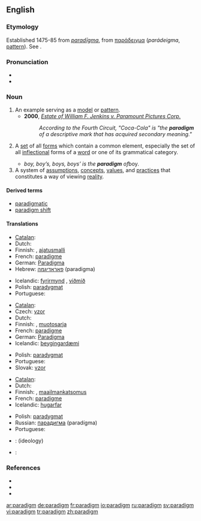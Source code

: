 {{was wotd|2006|June|13}}
==English==

===Etymology===
Established 1475-85 from {{LL.}} ''[[paradigma|paradīgma]]'', from {{Gr.}} [[παράδειγμα]] (''parádeigma'', [[pattern]]). See {{pie|deik-}}.

===Pronunciation===
* {{IPA|/ˈpær.ə.daɪm/}}
* {{audio|en-us-paradigm.ogg|Audio (US)}}

===Noun===
{{en-noun}}

# An example serving as a [[model]] or [[pattern]].
#* '''2000''', ''[[s:Estate of William F. Jenkins v. Paramount Pictures Corp.|Estate of William F. Jenkins v. Paramount Pictures Corp.]]''
#*: ''According to the Fourth Circuit, "Coca-Cola" is "the '''paradigm''' of a descriptive mark that has acquired secondary meaning."''
# {{context|linguistics}} A [[set]] of all [[form]]s which contain a common element, especially the set of all [[inflection]]al forms of a [[word]] or one of its grammatical category.
#* ''boy, boy’s, boys, boys’ is the '''paradigm''' of ''boy''.''
# A system of [[assumption]]s, [[concept]]s, [[value]]s, and [[practice]]s that constitutes a way of viewing [[reality]].

====Derived terms====
*[[paradigmatic]]
*[[paradigm shift]]

====Translations====
{{trans-top|model or example}}
*[[Catalan]]: {{t|ca|paradigma|m}}
*Dutch: {{t|nl|paradigma|n}}
*Finnish: {{t|fi|paradigma}}, [[ajatusmalli]]
*French: [[paradigme]] {{m}}
*German: [[Paradigma]] {{n}}
*Hebrew: [[פאראדיגמה]] (paradigma) {{f}}
{{trans-mid}}
*Icelandic: [[fyrirmynd]] {{f}}, [[viðmið]] {{n}}
*Polish: [[paradygmat]] {{m}}
*Portuguese: {{t|pt|paradigma|m}}
{{trans-bottom}}

{{trans-top|grammatical inflections}}
*[[Catalan]]: {{t|ca|paradigma|m}}
*Czech: [[vzor]] {{m}}
*Dutch: {{t|nl|paradigma|n}}
*Finnish: {{t|fi|paradigma}}, [[muotosarja]]
*French: [[paradigme]] {{m}}
*German: [[Paradigma]] {{n}}
*Icelandic: [[beygingardæmi]] {{n}}
{{trans-mid}}
*Polish: [[paradygmat]] {{m}}
*Portuguese: {{t|pt|paradigma|m}}
*Slovak: [[vzor]] {{m}}
{{trans-bottom}}

{{trans-top|way of thinking}}
*[[Catalan]]: {{t|ca|paradigma|m}}
*Dutch: {{t|nl|paradigma|n}}
*Finnish: {{t|fi|paradigma}}, [[maailmankatsomus]]
*French: [[paradigme]] {{m}}
*Icelandic: [[hugarfar]] {{n}}
{{trans-mid}}
*Polish: [[paradygmat]] {{m}}
*Russian: [[парадигма]] (paradígma) {{f}}
*Portuguese: {{t|pt|paradigma|m}}
{{trans-bottom}}

{{checktrans}}
{{trans-top|Translations to be categorized}}
*{{ttbc|Slovak}}: {{t|sk|paradigma|f}} (ideology)
*{{ttbc|Spanish}}: {{t|es|paradigma|m}}
{{trans-bottom}}

===References===
{{pedialite|Paradigm}}
* {{R:American Heritage 2000|paradigm}}
* {{R:Dictionary.com|paradigm}}
* {{R:WordNet 2003|paradigm}}

[[ar:paradigm]]
[[de:paradigm]]
[[fr:paradigm]]
[[io:paradigm]]
[[ru:paradigm]]
[[sv:paradigm]]
[[vi:paradigm]]
[[tr:paradigm]]
[[zh:paradigm]]